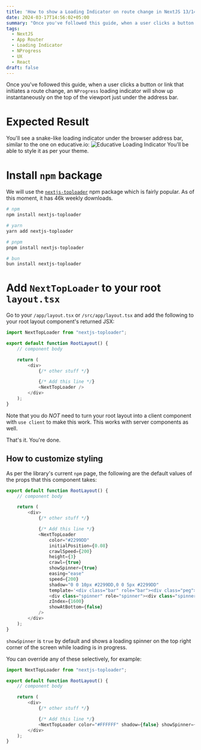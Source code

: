 ```yaml
---
title: 'How to show a Loading Indicator on route change in NextJS 13/14 App Router'
date: 2024-03-17T14:56:02+05:00
summary: "Once you've followed this guide, when a user clicks a button or link that initiates a route change, an NProgress loading indicator will show up instantaneously on the top of the viewport just under the address bar."
tags:
  - NextJS
  - App Router
  - Loading Indicator
  - NProgress
  - UX
  - React
draft: false
---
```


Once you've followed this guide, when a user clicks a button or link that initiates a route change, an `NProgress` loading indicator will show up instantaneously on the top of the viewport just under the address bar.

# Expected Result

You'll see a snake-like loading indicator under the browser address bar, similar to the one on educative.io:
![Educative Loading Indicator](/blog/static/images/educative-loading-indicator.png)
You'll be able to style it as per your theme.

# Install `npm` backage

We will use the [`nextjs-toploader`](https://www.npmjs.com/package/nextjs-toploader) npm package which is fairly popular. As of this moment, it has 46k weekly downloads.

```bash
# npm
npm install nextjs-toploader

# yarn
yarn add nextjs-toploader

# pnpm
pnpm install nextjs-toploader

# bun
bun install nextjs-toploader
```

# Add `NextTopLoader` to your root `layout.tsx`

Go to your `/app/layout.tsx` or `/src/app/layout.tsx` and add the following to your root layout component's returned JSX:

```typescript
import NextTopLoader from "nextjs-toploader";

export default function RootLayout() {
    // component body

    return (
        <div>
            {/* other stuff */}

            {/* Add this line */}
            <NextTopLoader />
        </div>
    );
}
```

Note that you do _NOT_ need to turn your root layout into a client component with `use client` to make this work. This works with server components as well.

That's it. You're done.

## How to customize styling

As per the library's current `npm` page, the following are the default values of the props that this component takes:

```typescript
export default function RootLayout() {
    // component body

    return (
        <div>
            {/* other stuff */}

            {/* Add this line */}
            <NextTopLoader
                color="#2299DD"
                initialPosition={0.08}
                crawlSpeed={200}
                height={3}
                crawl={true}
                showSpinner={true}
                easing="ease"
                speed={200}
                shadow="0 0 10px #2299DD,0 0 5px #2299DD"
                template='<div class="bar" role="bar"><div class="peg"></div></div>
                <div class="spinner" role="spinner"><div class="spinner-icon"></div></div>'
                zIndex={1600}
                showAtBottom={false}
            />
        </div>
    );
}
```

`showSpinner` is `true` by default and shows a loading spinner on the top right corner of the screen while loading is in progress.

You can override any of these selectively, for example:

```typescript
import NextTopLoader from "nextjs-toploader";

export default function RootLayout() {
    // component body

    return (
        <div>
            {/* other stuff */}

            {/* Add this line */}
            <NextTopLoader color="#FFFFFF" shadow={false} showSpinner={false} />
        </div>
    );
}
```
